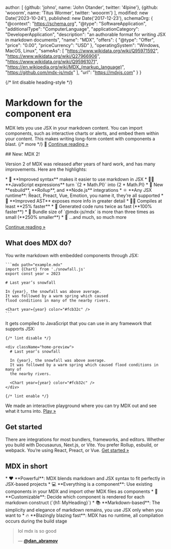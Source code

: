 
  author: [
    {github: 'johno', name: 'John Otander', twitter: '4lpine'},
    {github: 'wooorm', name: 'Titus Wormer', twitter: 'wooorm'}
  ],
  modified: new Date('2023-10-24'),
  published: new Date('2017-12-23'),
  schemaOrg: {
    "@context": "https://schema.org",
    "@type": "SoftwareApplication",
    "additionalType": "ComputerLanguage",
    "applicationCategory": "DeveloperApplication",
    "description": "an authorable format for writing JSX in markdown documents",
    "name": "MDX",
    "offers": {
      "@type": "Offer",
      "price": "0.00",
      "priceCurrency": "USD"
    },
    "operatingSystem": "Windows, MacOS, Linux",
    "sameAs": [
      "https://www.wikidata.org/wiki/Q95971592",
      "https://www.wikidata.org/wiki/Q27966906",
      "https://www.wikidata.org/wiki/Q95961071",
      "https://en.wikipedia.org/wiki/MDX_(markup_language)",
      "https://github.com/mdx-js/mdx"
    ],
    "url": "https://mdxjs.com"
  }
}

{/* lint disable heading-style */}

Markdown for the\
**component era**
=================

MDX lets you use JSX in your markdown content.
You can import components, such as interactive charts or alerts, and embed them
within your content.
This makes writing long-form content with components a blast. {/* more */}
🚀
[Continue reading »][what]

<div className="card big">
  ## New: MDX 2!

  Version 2 of MDX was released after years of hard work, and has many
  improvements.
  Here are the highlights:

  <div className="emoji-list">
    * 📝 **Improved syntax** makes it easier to use markdown in JSX
    * 🧑‍💻 **JavaScript expressions** turn `{2 * Math.PI}` into {2 * Math.PI}
    * 🔌 New **esbuild**, **Rollup**, and **Node.js** integrations
    * ⚛️ **Any JSX runtime**: React, Preact, Vue, Emotion, you name it, they’re
      all supported
    * 🌳 **Improved AST** exposes more info in greater detail
    * 🏃‍♀️ Compiles at least **25% faster**
    * 🚴 Generated code runs twice as fast (**100% faster**)
    * 🚄 Bundle size of `@mdx-js/mdx` is more than three times as small
      (**250% smaller**)
    * 🧵 …and much, so much more
  </div>

  [Continue reading »][v2]
</div>

## What does MDX do?

<div className="big-columns">
  <div>
    You write markdown with embedded components through JSX:

    ```mdx path="example.mdx"
    import {Chart} from './snowfall.js'
    export const year = 2023

    # Last year’s snowfall

    In {year}, the snowfall was above average.
    It was followed by a warm spring which caused
    flood conditions in many of the nearby rivers.

    <Chart year={year} color="#fcb32c" />
    ```
  </div>

  <div>
    It gets compiled to JavaScript that you can use in any framework that
    supports JSX:

    {/* lint disable */}

    <div className="home-preview">
      # Last year’s snowfall

      In {year}, the snowfall was above average.
      It was followed by a warm spring which caused flood conditions in many of
      the nearby rivers.

      <Chart year={year} color="#fcb32c" />
    </div>

    {/* lint enable */}
  </div>
</div>

We made an interactive playground where you can try MDX out and see what it
turns into.
[Play »][playground]

## Get started

There are integrations for most bundlers, frameworks, and editors.
Whether you build with Docusaurus, Next.js, or Vite.
You prefer Rollup, esbuild, or webpack.
You’re using React, Preact, or Vue.
[Get started »][getting-started]

## MDX in short

<div className="emoji-list">
  * ❤️ **Powerful**: MDX blends markdown and JSX syntax to fit perfectly in
    JSX-based projects
  * 💻 **Everything is a component**: Use existing components in your
    MDX and import other MDX files as components
  * 🔧 **Customizable**: Decide which component is rendered for each markdown
    construct (`{h1: MyHeading}`)
  * 📚 **Markdown-based**: The simplicity and elegance of markdown remains,
    you use JSX only when you want to
  * 🔥 **Blazingly blazing fast**: MDX has no runtime, all compilation occurs
    during the build stage
</div>

> lol mdx is so good
>
> — [**@dan\_abramov**][quote]

[quote]: https://twitter.com/dan_abramov/status/1286411354996449281

[what]: /docs/what-is-mdx/

[v2]: /blog/v2/

[playground]: /playground/

[getting-started]: /docs/getting-started/

